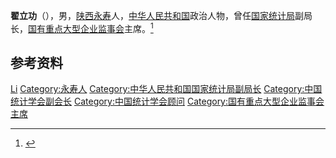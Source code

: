 '''翟立功'''（{{bd|1946年|9月21日|}}），男，[[陕西|陕西]][[永寿县|永寿]]人，[[中华人民共和国|中华人民共和国]]政治人物，曾任[[国家统计局|国家统计局]]副局长，[[国有重点大型企业监事会|国有重点大型企业监事会]]主席。<ref>{{Cite web|title=历届出席领导 — 翟立功|url=http://www.cnice.org/h-nd-11760.html|accessdate=2021-02-11|work=中国科学家年会}}</ref>

== 参考资料 ==
{{reflist}}

{{Navboxes
| title  = 翟立功在[[中国统计学会|中国统计学会]]的职务
| list1  =
{{中国统计学会第四届理事会}}
{{中国统计学会第五届理事会}}
{{中国统计学会第六届理事会}}
{{中国统计学会第七届理事会}}
{{中国统计学会第八届理事会}}
}}

{{Authority control}}
{{DEFAULTSORT:zhai翟}}
[[Category:翟姓|Li]]
[[Category:永寿人|Category:永寿人]]
[[Category:中华人民共和国国家统计局副局长|Category:中华人民共和国国家统计局副局长]]
[[Category:中国统计学会副会长|Category:中国统计学会副会长]]
[[Category:中国统计学会顾问|Category:中国统计学会顾问]]
[[Category:国有重点大型企业监事会主席|Category:国有重点大型企业监事会主席]]

{{中国人物小作品}}